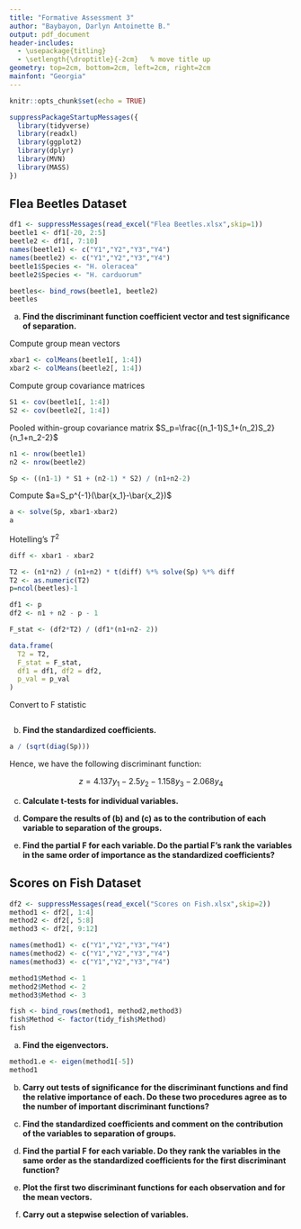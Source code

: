 ```yaml
---
title: "Formative Assessment 3"
author: "Baybayon, Darlyn Antoinette B."
output: pdf_document
header-includes:
  - \usepackage{titling}
  - \setlength{\droptitle}{-2cm}   % move title up
geometry: top=2cm, bottom=2cm, left=2cm, right=2cm
mainfont: "Georgia"
---
```


```r
knitr::opts_chunk$set(echo = TRUE)
```

```r
suppressPackageStartupMessages({
  library(tidyverse)
  library(readxl)
  library(ggplot2)
  library(dplyr)
  library(MVN)
  library(MASS)
})
```

## Flea Beetles Dataset

```r
df1 <- suppressMessages(read_excel("Flea Beetles.xlsx",skip=1))
beetle1 <- df1[-20, 2:5]
beetle2 <- df1[, 7:10]
names(beetle1) <- c("Y1","Y2","Y3","Y4")
names(beetle2) <- c("Y1","Y2","Y3","Y4")
beetle1$Species <- "H. oleracea"
beetle2$Species <- "H. carduorum"

beetles<- bind_rows(beetle1, beetle2)
beetles
```

(a) **Find the discriminant function coefficient vector and test significance of separation.**

Compute group mean vectors
```r
xbar1 <- colMeans(beetle1[, 1:4])
xbar2 <- colMeans(beetle2[, 1:4])
```

Compute group covariance matrices
```r
S1 <- cov(beetle1[, 1:4])
S2 <- cov(beetle2[, 1:4])
```


Pooled within-group covariance matrix $S_p=\frac{(n_1-1)S_1+(n_2)S_2}{n_1+n_2-2}$

```r
n1 <- nrow(beetle1)
n2 <- nrow(beetle2)

Sp <- ((n1-1) * S1 + (n2-1) * S2) / (n1+n2-2)
```

Compute $a=S_p^{-1}(\bar{x_1}-\bar{x_2})$
```r
a <- solve(Sp, xbar1-xbar2) 
a
```
Hotelling's $T^2$
```r
diff <- xbar1 - xbar2

T2 <- (n1*n2) / (n1+n2) * t(diff) %*% solve(Sp) %*% diff
T2 <- as.numeric(T2)  
p=ncol(beetles)-1

df1 <- p
df2 <- n1 + n2 - p - 1

F_stat <- (df2*T2) / (df1*(n1+n2- 2))

data.frame(
  T2 = T2, 
  F_stat = F_stat,
  df1 = df1, df2 = df2,
  p_val = p_val
)
```
Convert to F statistic
```r

```



(b) **Find the standardized coefficients.**


```r
a / (sqrt(diag(Sp)))
```

Hence, we have the following discriminant function:

$$z=4.137y_1-2.5y_2-1.158y_3-2.068y_4$$

(c) **Calculate t-tests for individual variables.**

(d) **Compare the results of (b) and (c) as to the contribution of each variable to separation of the groups.**

(e) **Find the partial F for each variable. Do the partial F’s rank the variables in the same order of importance as the standardized coefficients?**

## Scores on Fish Dataset

```r
df2 <- suppressMessages(read_excel("Scores on Fish.xlsx",skip=2))
method1 <- df2[, 1:4]
method2 <- df2[, 5:8]
method3 <- df2[, 9:12]

names(method1) <- c("Y1","Y2","Y3","Y4")
names(method2) <- c("Y1","Y2","Y3","Y4")
names(method3) <- c("Y1","Y2","Y3","Y4")

method1$Method <- 1
method2$Method <- 2
method3$Method <- 3

fish <- bind_rows(method1, method2,method3)
fish$Method <- factor(tidy_fish$Method)
fish
```

(a) **Find the eigenvectors.**

```r
method1.e <- eigen(method1[-5])
method1
```





(b) **Carry out tests of significance for the discriminant functions and find the relative importance of each. Do these two procedures agree as to the number of important discriminant functions?**

(c) **Find the standardized coefficients and comment on the contribution of the variables to separation of groups.**

(d) **Find the partial F for each variable. Do they rank the variables in the same order as the standardized coefficients for the first discriminant function?**

(e) **Plot the first two discriminant functions for each observation and for the mean vectors.**

(f) **Carry out a stepwise selection of variables.**
